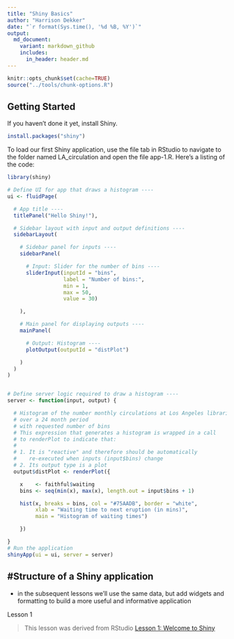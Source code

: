 ```yaml
---
title: "Shiny Basics"
author: "Harrison Dekker"
date: "`r format(Sys.time(), '%d %B, %Y')`"
output:
  md_document:
    variant: markdown_github
    includes:
      in_header: header.md
---
```


```r
knitr::opts_chunk$set(cache=TRUE)
source("../tools/chunk-options.R")
```
## Getting Started 
If you haven't done it yet, install Shiny.

```r
install.packages("shiny")
```

To load our first Shiny application, use the file tab in RStudio to navigate to the folder named LA_circulation and open the file app-1.R. Here's a listing of the code:

```r

library(shiny)

# Define UI for app that draws a histogram ----
ui <- fluidPage(

  # App title ----
  titlePanel("Hello Shiny!"),

  # Sidebar layout with input and output definitions ----
  sidebarLayout(

    # Sidebar panel for inputs ----
    sidebarPanel(

      # Input: Slider for the number of bins ----
      sliderInput(inputId = "bins",
                  label = "Number of bins:",
                  min = 1,
                  max = 50,
                  value = 30)

    ),

    # Main panel for displaying outputs ----
    mainPanel(

      # Output: Histogram ----
      plotOutput(outputId = "distPlot")

    )
  )
)


# Define server logic required to draw a histogram ----
server <- function(input, output) {

  # Histogram of the number monthly circulations at Los Angeles libraries
  # over a 24 month period
  # with requested number of bins
  # This expression that generates a histogram is wrapped in a call
  # to renderPlot to indicate that:
  #
  # 1. It is "reactive" and therefore should be automatically
  #    re-executed when inputs (input$bins) change
  # 2. Its output type is a plot
  output$distPlot <- renderPlot({

    x    <- faithful$waiting
    bins <- seq(min(x), max(x), length.out = input$bins + 1)

    hist(x, breaks = bins, col = "#75AADB", border = "white",
         xlab = "Waiting time to next eruption (in mins)",
         main = "Histogram of waiting times")

    })

}
# Run the application 
shinyApp(ui = ui, server = server)


```

## #Structure of a Shiny application
* in the subsequent lessons we'll use the same data, but add widgets and formatting to build a more useful and informative application

Lesson 1

> This lesson was derived from RStudio [Lesson 1: Welcome to Shiny](https://shiny.rstudio.com/tutorial/written-tutorial/lesson1/)